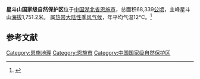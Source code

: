 {{Coord|30.14092|109.000228|type:landmark_region:CN_source:GoogleMaps|display=title}}
'''星斗山国家级自然保护区'''位于[[中国|中国]][[湖北省|湖北省]][[恩施市|恩施市]]，总面积68,339[[公顷|公顷]]，主峰星斗山[[海拔|海拔]]1,751.2米。 属[[热带大陆性季风气候|热带大陆性季风气候]]，年平均气温12°C。<ref>{{cite journal|last1=Tang|first1=Qingqing|last2=Huang|first2=Yongtao|last3=Ding|first3=Yi|last4=Zang|first4=Runguo|title=Interspecific and intraspecific variation in functional traits of subtropical evergreen and deciduous broad-leaved mixed forests|journal=Biodiversity Science|date=2016|volume=24|issue=3|pages=262–270|doi=10.17520/biods.2015200}}</ref>

==参考文献==
{{reflist}}

[[Category:恩施地理|Category:恩施地理]]
[[Category:恩施市|Category:恩施市]]
[[Category:中国国家级自然保护区|Category:中国国家级自然保护区]]